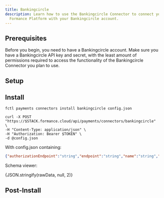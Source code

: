 ```yaml
---
title: Bankingcircle
description: Learn how to use the Bankingcircle Connector to connect your
  Formance Platform with your Bankingcircle account.
---
```



## Prerequisites

Before you begin, you need to have a Bankingcircle account. Make sure you have a Bankingcircle API key and secret, with the least amount of permissions required to access the functionality of the Bankingcircle Connector you plan to use.

<ApiWarning/>

## Setup

<Bankingcircle/>

## Install

<StackCmd>

```shell
fctl payments connectors install bankingcircle config.json
```

```shell
curl -X POST "https://$STACK.formance.cloud/api/payments/connectors/bankingcircle" \
-H "Content-Type: application/json" \
-H "Authorization: Bearer $TOKEN" \
-d @config.json
```

</StackCmd>

With config.json containing:

```json
{"authorizationEndpoint":"string","endpoint":"string","name":"string","pageSize":"25","password":"string","pollingPeriod":"2m","userCertificate":"string","userCertificateKey":"string","username":"string"}
```

Schema viewer:

<CodeBlock language="json-schema">{JSON.stringify(rawData, null, 2)}</CodeBlock>

## Post-Install

<BankingcirclePostInstall/>
